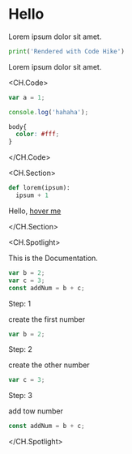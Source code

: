 # Hello

Lorem ipsum dolor sit amet.

``` python hello.py
print('Rendered with Code Hike')

```
Lorem ipsum dolor sit amet.

<CH.Code>

``` javascript text.js
var a = 1;

console.log('hahaha');
```

``` css text.css
body{
  color: #fff;
}
```

</CH.Code>

<CH.Section>

```python
def lorem(ipsum):
  ipsum + 1
```

Hello, [hover me](focus://1[5:16])

</CH.Section>

<CH.Spotlight>

This is the Documentation. 

``` javascript Spotlight.js
var b = 2;
var c = 3;
const addNum = b + c;
```

Step: 1

create the first number

``` javascript Spotlight.js
var b = 2;
```

Step: 2

create the other number

``` javascript Spotlight.js
var c = 3;
```

Step: 3

add tow number

```javascript Spotlight.js
const addNum = b + c;
```

</CH.Spotlight>